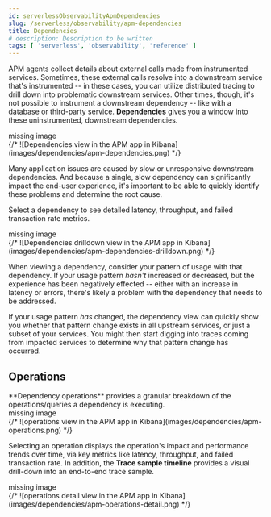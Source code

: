```yaml
---
id: serverlessObservabilityApmDependencies
slug: /serverless/observability/apm-dependencies
title: Dependencies
# description: Description to be written
tags: [ 'serverless', 'observability', 'reference' ]
---
```




<div id="dependencies"></div>

APM agents collect details about external calls made from instrumented services.
Sometimes, these external calls resolve into a downstream service that's instrumented -- in these cases,
you can utilize <DocLink id="serverlessObservabilityApmTraceSampleTimeline" section="distributed-tracing">distributed tracing</DocLink> to drill down into problematic downstream services.
Other times, though, it's not possible to instrument a downstream dependency --
like with a database or third-party service.
**Dependencies** gives you a window into these uninstrumented, downstream dependencies.

<div style={{ backgroundColor: "#F1F4FA", width: "100%", height: "250px", textAlign: "center", paddingTop: "110px", marginBottom: "20px" }}><DocIcon type="image" title="missing image"/> missing image</div>
{/* ![Dependencies view in the APM app in Kibana](images/dependencies/apm-dependencies.png) */}

Many application issues are caused by slow or unresponsive downstream dependencies.
And because a single, slow dependency can significantly impact the end-user experience,
it's important to be able to quickly identify these problems and determine the root cause.

Select a dependency to see detailed latency, throughput, and failed transaction rate metrics.

<div style={{ backgroundColor: "#F1F4FA", width: "100%", height: "250px", textAlign: "center", paddingTop: "110px", marginBottom: "20px" }}><DocIcon type="image" title="missing image"/> missing image</div>
{/* ![Dependencies drilldown view in the APM app in Kibana](images/dependencies/apm-dependencies-drilldown.png) */}

When viewing a dependency, consider your pattern of usage with that dependency.
If your usage pattern _hasn't_ increased or decreased,
but the experience has been negatively effected -- either with an increase in latency or errors,
there's likely a problem with the dependency that needs to be addressed.

If your usage pattern _has_ changed, the dependency view can quickly show you whether
that pattern change exists in all upstream services, or just a subset of your services.
You might then start digging into traces coming from
impacted services to determine why that pattern change has occurred.

<div id="dependencies-operations"></div>

## Operations

<DocCallOut template="beta" />
**Dependency operations** provides a granular breakdown of the operations/queries a dependency is executing.

<div style={{ backgroundColor: "#F1F4FA", width: "100%", height: "250px", textAlign: "center", paddingTop: "110px", marginBottom: "20px" }}><DocIcon type="image" title="missing image"/> missing image</div>
{/* ![operations view in the APM app in Kibana](images/dependencies/apm-operations.png) */}

Selecting an operation displays the operation's impact and performance trends over time, via key metrics like latency, throughput, and failed transaction rate. In addition, the <DocLink id="serverlessObservabilityApmTraceSampleTimeline">**Trace sample timeline**</DocLink> provides a visual drill-down into an end-to-end trace sample.

<div style={{ backgroundColor: "#F1F4FA", width: "100%", height: "250px", textAlign: "center", paddingTop: "110px", marginBottom: "20px" }}><DocIcon type="image" title="missing image"/> missing image</div>
{/* ![operations detail view in the APM app in Kibana](images/dependencies/apm-operations-detail.png) */}
